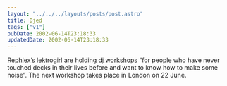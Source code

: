 ```yaml
---
layout: "../../../layouts/posts/post.astro"
title: Djed
tags: ["v1"]
pubDate: 2002-06-14T23:18:33
updatedDate: 2002-06-14T23:18:33
---
```


[Rephlex&#8217;s][1] [lektrogirl][2] are holding [dj workshops][3] &#8220;for people who have never touched decks in their lives before and want to know how to make some noise&#8221;. The next workshop takes place in London on 22 June.

[1]: http://www.rephlex.com/ "Rephlex Records"
[2]: http://www.lektrogirl.com/ "lektrogirl"
[3]: http://www.last-nite.biz/ "lektrogirl's DJ Workshops"
